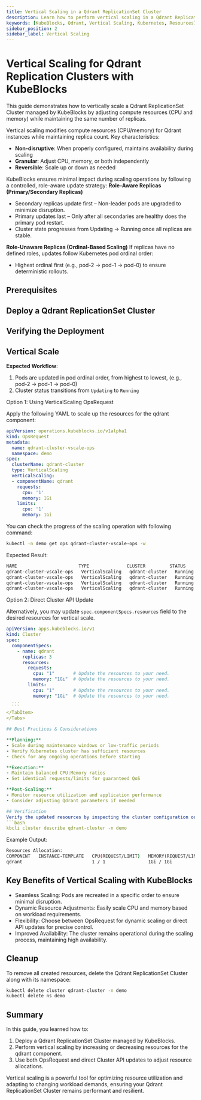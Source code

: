 ```yaml
---
title: Vertical Scaling in a Qdrant ReplicationSet Cluster
description: Learn how to perform vertical scaling in a Qdrant ReplicationSet Cluster managed by KubeBlocks to optimize resource utilization and improve performance.
keywords: [KubeBlocks, Qdrant, Vertical Scaling, Kubernetes, Resources]
sidebar_position: 2
sidebar_label: Vertical Scaling
---
```





# Vertical Scaling for Qdrant Replication Clusters with KubeBlocks

This guide demonstrates how to vertically scale a Qdrant ReplicationSet Cluster managed by KubeBlocks by adjusting compute resources (CPU and memory) while maintaining the same number of replicas.

Vertical scaling modifies compute resources (CPU/memory) for Qdrant instances while maintaining replica count. Key characteristics:

- **Non-disruptive**: When properly configured, maintains availability during scaling
- **Granular**: Adjust CPU, memory, or both independently
- **Reversible**: Scale up or down as needed

KubeBlocks ensures minimal impact during scaling operations by following a controlled, role-aware update strategy:
**Role-Aware Replicas (Primary/Secondary Replicas)**
- Secondary replicas update first – Non-leader pods are upgraded to minimize disruption.
- Primary updates last – Only after all secondaries are healthy does the primary pod restart.
- Cluster state progresses from Updating → Running once all replicas are stable.

**Role-Unaware Replicas (Ordinal-Based Scaling)**
If replicas have no defined roles, updates follow Kubernetes pod ordinal order:
- Highest ordinal first (e.g., pod-2 → pod-1 → pod-0) to ensure deterministic rollouts.

## Prerequisites


<Prerequisites />

## Deploy a Qdrant ReplicationSet Cluster


<CreateCluster />

## Verifying the Deployment


<VerifyCluster />

## Vertical Scale

**Expected Workflow**:

1. Pods are updated in pod ordinal order, from highest to lowest, (e.g., pod-2 → pod-1 → pod-0)
1. Cluster status transitions from `Updating` to `Running`

<Tabs>
  <TabItem value="opsRequest" label="OpsRequest API" default>
  Option 1: Using VerticalScaling OpsRequest

  Apply the following YAML to scale up the resources for the qdrant component:

  ```yaml
  apiVersion: operations.kubeblocks.io/v1alpha1
  kind: OpsRequest
  metadata:
    name: qdrant-cluster-vscale-ops
    namespace: demo
  spec:
    clusterName: qdrant-cluster
    type: VerticalScaling
    verticalScaling:
    - componentName: qdrant
      requests:
        cpu: '1'
        memory: 1Gi
      limits:
        cpu: '1'
        memory: 1Gi
  ```

  You can check the progress of the scaling operation with following command:

  ```bash
  kubectl -n demo get ops qdrant-cluster-vscale-ops -w
  ```

  Expected Result:

  ```bash
  NAME                       TYPE              CLUSTER         STATUS    PROGRESS   AGE
  qdrant-cluster-vscale-ops   VerticalScaling   qdrant-cluster   Running   0/3        32s
  qdrant-cluster-vscale-ops   VerticalScaling   qdrant-cluster   Running   1/3        55s
  qdrant-cluster-vscale-ops   VerticalScaling   qdrant-cluster   Running   2/3        82s
  qdrant-cluster-vscale-ops   VerticalScaling   qdrant-cluster   Running   3/3        2m13s
  ```

  </TabItem>

  <TabItem value="ClusterAPI" label="Cluster API">

  Option 2: Direct Cluster API Update

  Alternatively, you may update `spec.componentSpecs.resources` field to the desired resources for vertical scale.

  ```yaml
  apiVersion: apps.kubeblocks.io/v1
  kind: Cluster
  spec:
    componentSpecs:
      - name: qdrant
        replicas: 3
        resources:
          requests:
            cpu: "1"       # Update the resources to your need.
            memory: "1Gi"  # Update the resources to your need.
          limits:
            cpu: "1"       # Update the resources to your need.
            memory: "1Gi"  # Update the resources to your need.
    ...
    ```
  </TabItem>
</Tabs>

## Best Practices & Considerations

**Planning:**
- Scale during maintenance windows or low-traffic periods
- Verify Kubernetes cluster has sufficient resources
- Check for any ongoing operations before starting

**Execution:**
- Maintain balanced CPU:Memory ratios
- Set identical requests/limits for guaranteed QoS

**Post-Scaling:**
- Monitor resource utilization and application performance
- Consider adjusting Qdrant parameters if needed

## Verification
Verify the updated resources by inspecting the cluster configuration or Pod details:
```bash
kbcli cluster describe qdrant-cluster -n demo
```

Example Output:
```bash
Resources Allocation:
COMPONENT   INSTANCE-TEMPLATE   CPU(REQUEST/LIMIT)   MEMORY(REQUEST/LIMIT)   STORAGE-SIZE   STORAGE-CLASS
qdrant                          1 / 1                1Gi / 1Gi               data:20Gi      <none>
```

## Key Benefits of Vertical Scaling with KubeBlocks
- Seamless Scaling: Pods are recreated in a specific order to ensure minimal disruption.
- Dynamic Resource Adjustments: Easily scale CPU and memory based on workload requirements.
- Flexibility: Choose between OpsRequest for dynamic scaling or direct API updates for precise control.
- Improved Availability: The cluster remains operational during the scaling process, maintaining high availability.

## Cleanup
To remove all created resources, delete the Qdrant ReplicationSet Cluster along with its namespace:
```bash
kubectl delete cluster qdrant-cluster -n demo
kubectl delete ns demo
```

## Summary
In this guide, you learned how to:
1. Deploy a Qdrant ReplicationSet Cluster managed by KubeBlocks.
2. Perform vertical scaling by increasing or decreasing resources for the qdrant component.
3. Use both OpsRequest and direct Cluster API updates to adjust resource allocations.

Vertical scaling is a powerful tool for optimizing resource utilization and adapting to changing workload demands, ensuring your Qdrant ReplicationSet Cluster remains performant and resilient.